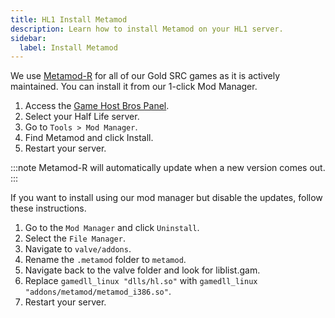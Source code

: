 ```yaml
---
title: HL1 Install Metamod
description: Learn how to install Metamod on your HL1 server.
sidebar:
  label: Install Metamod
---
```


We use [Metamod-R](https://github.com/theAsmodai/metamod-r) for all of our Gold SRC games as it is actively maintained. You can install it from our 1-click Mod Manager.

1. Access the [Game Host Bros Panel](https://panel.gamehostbros.com/).
2. Select your Half Life server.
3. Go to `Tools > Mod Manager`.
4. Find Metamod and click Install.
5. Restart your server.

:::note
Metamod-R will automatically update when a new version comes out.
:::

If you want to install using our mod manager but disable the updates, follow these instructions.

1. Go to the `Mod Manager` and click `Uninstall`.
2. Select the `File Manager`.
3. Navigate to `valve/addons`.
4. Rename the `.metamod` folder to `metamod`.
5. Navigate back to the valve folder and look for liblist.gam.
6. Replace `gamedll_linux "dlls/hl.so"` with `gamedll_linux "addons/metamod/metamod_i386.so"`.
7. Restart your server.
